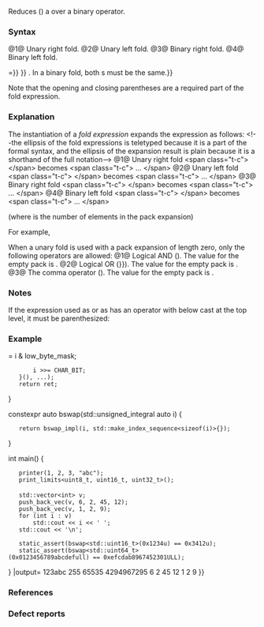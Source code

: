 {{title|Fold expressions {{mark since c++17}}}}
{{cpp/language/expressions/templates/navbar}}
Reduces ({{enwiki|Fold (higher-order function)|folds}}) a {{rlp|pack}} over a binary operator.

===Syntax===
{{sdsc begin}}
{{sdsc|num=1|{{ttb|(}} {{spar|pack op}} {{ttb|... )}}}}
{{sdsc|num=2|{{ttb|( ...}} {{spar|op pack}} {{ttb|)}}}}
{{sdsc|num=3|{{ttb|(}} {{spar|pack op}} {{ttb|...}} {{spar|op init}} {{ttb|)}}}}
{{sdsc|num=4|{{ttb|(}} {{spar|init op}} {{ttb|...}} {{spar|op pack}} {{ttb|)}}}}
{{sdsc end}}
@1@ Unary right fold.
@2@ Unary left fold.
@3@ Binary right fold.
@4@ Binary left fold.

{{par begin}}
{{par|{{spar|op}}|any of the following 32 ''binary'' operators: {{c|+}} {{c|-}} {{c|*}} {{c|/}} {{c|%}} {{c|^}} {{c|&amp;}} {{c|{{!}}}} {{c|1==}} {{c|&lt;}} {{c|&gt;}} {{c|&lt;&lt;}} {{c|&gt;&gt;}} {{c|1=+=}} {{c|1=-=}} {{c|1=*=}} {{c|1=/=}} {{c|1=%=}} {{c|1=^=}} {{c|1=&amp;=}} {{c|1={{!}}=}} {{c|1=&lt;&lt;=}} {{c|1=&gt;&gt;=}} {{c|1===}} {{c|1=!=}} {{c|1=&lt;=}} {{c|1=&gt;=}} {{c|&amp;&amp;}} {{c|{{!!}}}} {{c|,}} {{c|.*}} {{c|-&gt;*}}. In a binary fold, both {{spar|op}}s must be the same.}}
{{par|{{spar|pack}}|an expression that contains an unexpanded {{rlp|pack}} and does not contain an operator with {{rlp|operator precedence|precedence}} lower than cast at the top level (formally, a {{spar|cast-expression}})}}
{{par|{{spar|init}}|an expression that does not contain an unexpanded {{rlp|pack}} and does not contain an operator with {{rlp|operator precedence|precedence}} lower than cast  at the top level (formally, a {{spar|cast-expression}})}}
{{par end}}

Note that the opening and closing parentheses are a required part of the fold expression.

===Explanation===
The instantiation of a ''fold expression'' expands the expression {{c|e}} as follows:
&lt;!--the ellipsis of the fold expressions is teletyped because it is a part of the formal syntax, and the ellipsis of the expansion result is plain because it is a shorthand of the full notation--&gt;
@1@ Unary right fold &lt;span class="t-c"&gt;{{tt|(E}} {{spar|op}} {{tt|...)}}&lt;/span&gt; becomes &lt;span class="t-c"&gt;{{tt|(E{{sub|1}}}} {{spar|op}} {{tt|(}}... {{spar|op}} {{tt|(E{{sub|N-1}}}} {{spar|op}} {{tt|E{{sub|N}})))}}&lt;/span&gt;
@2@ Unary left fold &lt;span class="t-c"&gt;{{tt|(...}} {{spar|op}} {{tt|E)}}&lt;/span&gt; becomes &lt;span class="t-c"&gt;{{tt|(((E{{sub|1}}}} {{spar|op}} {{tt|E{{sub|2}})}} {{spar|op}} ...{{tt|)}} {{spar|op}} {{tt|E{{sub|N}})}}&lt;/span&gt;
@3@ Binary right fold &lt;span class="t-c"&gt;{{tt|(E}} {{spar|op}} {{tt|...}} {{spar|op}} {{tt|I)}}&lt;/span&gt; becomes &lt;span class="t-c"&gt;{{tt|(E{{sub|1}}}} {{spar|op}} {{tt|(}}... {{spar|op}} {{tt|(E{{sub|N−1}}}} {{spar|op}} {{tt|(E{{sub|N}}}} {{spar|op}} {{tt|I))))}}&lt;/span&gt;
@4@ Binary left fold &lt;span class="t-c"&gt;{{tt|(I}} {{spar|op}} {{tt|...}} {{spar|op}} {{tt|E)}}&lt;/span&gt; becomes &lt;span class="t-c"&gt;{{tt|((((I}} {{spar|op}} {{tt|E{{sub|1}})}} {{spar|op}} {{tt|E{{sub|2}})}} {{spar|op}} ...{{tt|)}} {{spar|op}} {{tt|E{{sub|N}})}}&lt;/span&gt;

(where {{tt|N}} is the number of elements in the pack expansion)

For example, 
{{source|1=
template&lt;typename... Args&gt;
bool all(Args... args) { return (... &amp;&amp; args); }

bool b = all(true, true, true, false);
// within all(), the unary left fold expands as
//  return ((true &amp;&amp; true) &amp;&amp; true) &amp;&amp; false;
// b is false
}}

When a unary fold is used with a pack expansion of length zero, only the following operators are allowed:
@1@ Logical AND ({{c|&amp;&amp;}}). The value for the empty pack is {{c|true}}.
@2@ Logical OR ({{c|{{!!}}}}). The value for the empty pack is {{c|false}}.
@3@ The comma operator ({{c|,}}). The value for the empty pack is {{c|void()}}.

===Notes===
If the expression used as {{spar|init}} or as {{spar|pack}} has an operator with {{rlp|operator precedence|precedence}} below cast at the top level, it must be parenthesized:
{{source|1=
template&lt;typename... Args&gt;
int sum(Args&amp;&amp;... args)
{
//  return (args + ... + 1 * 2);   // Error: operator with precedence below cast
    return (args + ... + (1 * 2)); // OK
}
}}

{{feature test macro|std=C++17|value=201603L|__cpp_fold_expressions|[[#top|Fold expressions]]}}

===Example===
{{example
|code=
#include &lt;climits&gt;
#include &lt;concepts&gt;
#include &lt;cstdint&gt;
#include &lt;iostream&gt;
#include &lt;limits&gt;
#include &lt;type_traits&gt;
#include &lt;utility&gt;
#include &lt;vector&gt;

// Basic usage, folding variadic arguments over operator&lt;&lt; 
template&lt;typename... Args&gt;
void printer(Args&amp;&amp;... args)
{
    (std::cout &lt;&lt; ... &lt;&lt; args) &lt;&lt; '\n';
}

// Folding an expression that uses the pack directly over operator,
template&lt;typename... Ts&gt;
void print_limits()
{
    ((std::cout &lt;&lt; +std::numeric_limits&lt;Ts&gt;::max() &lt;&lt; ' '), ...) &lt;&lt; '\n';
}

// Both a fold over operator&amp;&amp; using the pack
// and over operator, using the variadic arguments
template&lt;typename T, typename... Args&gt;
void push_back_vec(std::vector&lt;T&gt;&amp; v, Args&amp;&amp;... args)
{
    static_assert((std::is_constructible_v&lt;T, Args&amp;&amp;&gt; &amp;&amp; ...));
    (v.push_back(std::forward&lt;Args&gt;(args)), ...);
}

// Using an integer sequence to execute an expression
// N times by folding a lambda over operator,
template&lt;class T, std::size_t... dummy_pack&gt;
constexpr T bswap_impl(T i, std::index_sequence&lt;dummy_pack...&gt;)
{
    T low_byte_mask = static_cast&lt;unsigned char&gt;(-1);
    T ret{};
    ([&amp;]
    {
        (void)dummy_pack;
        ret &lt;&lt;= CHAR_BIT;
        ret {{!}}= i &amp; low_byte_mask;
        i &gt;&gt;= CHAR_BIT;
    }(), ...);
    return ret;
}
 
constexpr auto bswap(std::unsigned_integral auto i)
{
    return bswap_impl(i, std::make_index_sequence&lt;sizeof(i)&gt;{});
}
 
int main()
{
    printer(1, 2, 3, "abc");
    print_limits&lt;uint8_t, uint16_t, uint32_t&gt;();
 
    std::vector&lt;int&gt; v;
    push_back_vec(v, 6, 2, 45, 12);
    push_back_vec(v, 1, 2, 9);
    for (int i : v)
        std::cout &lt;&lt; i &lt;&lt; ' ';
    std::cout &lt;&lt; '\n';

    static_assert(bswap&lt;std::uint16_t&gt;(0x1234u) == 0x3412u);
    static_assert(bswap&lt;std::uint64_t&gt;(0x0123456789abcdefull) == 0xefcdab8967452301ULL);
}
|output=
123abc
255 65535 4294967295 
6 2 45 12 1 2 9
}}

===References===
{{ref std c++23}}
{{ref std|section=7.5.6|title=Fold expressions|id=expr.prim.fold}}
{{ref std end}}
{{ref std c++20}}
{{ref std|section=7.5.6|title=Fold expressions|id=expr.prim.fold}}
{{ref std end}}
{{ref std c++17}}
{{ref std|section=8.1.6|title=Fold expressions|id=expr.prim.fold}}
{{ref std end}}

===Defect reports===
{{dr list begin}}
{{dr list item|wg=cwg|dr=2611|std=C++17|before=the expansion results of fold expressions were not enclosed with parentheses|after=enclosed with parentheses}}
{{dr list end}}

{{langlinks|de|es|fr|it|ja|pt|ru|zh}}